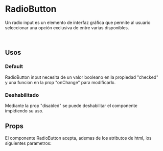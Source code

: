 
<Meta of={RadioButtonStories} />

# RadioButton

Un radio input es un elemento de interfaz gráfica que permite al usuario seleccionar una opción exclusiva de entre varias disponibles.

<br />

<Primary />

## Usos

### Default

RadioButton input necesita de un valor booleano en la propiedad "checked" y una funcion en la prop "onChange"
para modificarlo.

<Story of={RadioButtonStories.Default} />
<Source of={RadioButtonStories.Default} />

### Deshabilitado

Mediante la prop "disabled" se puede deshabilitar el componente impidiendo su uso.

<Story of={RadioButtonStories.Disabled} />
<Source of={RadioButtonStories.Disabled} />

## Props

El componente RadioButton acepta, ademas de los atributos de html, los siguientes parametros:

<ArgTypes />
